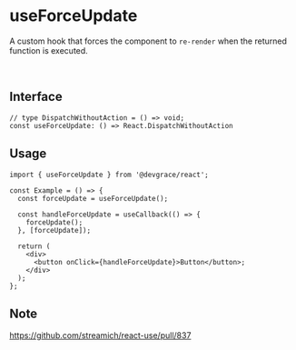 # useForceUpdate

A custom hook that forces the component to `re-render` when the returned function is executed.

<br />

## Interface
```tsx
// type DispatchWithoutAction = () => void;
const useForceUpdate: () => React.DispatchWithoutAction
```

## Usage

```tsx
import { useForceUpdate } from '@devgrace/react';

const Example = () => {
  const forceUpdate = useForceUpdate();
  
  const handleForceUpdate = useCallback(() => {
    forceUpdate();
  }, [forceUpdate]);

  return (
    <div>
      <button onClick={handleForceUpdate}>Button</button>;
    </div>
  );
};
```

## Note
https://github.com/streamich/react-use/pull/837